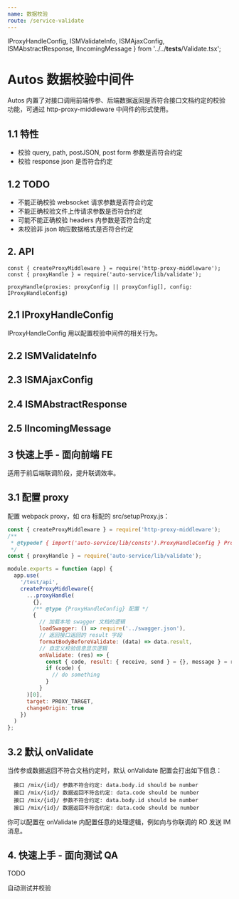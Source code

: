 ```yaml
---
name: 数据校验
route: /service-validate
---
```


  IProxyHandleConfig,
  ISMValidateInfo,
  ISMAjaxConfig,
  ISMAbstractResponse,
  IIncomingMessage
} from '../../__tests__/Validate.tsx';

# Autos 数据校验中间件

Autos 内置了对接口调用前端传参、后端数据返回是否符合接口文档约定的校验功能，可通过 http-proxy-middleware 中间件的形式使用。

## 1.1 特性

- 校验 query, path, postJSON, post form 参数是否符合约定
- 校验 response json 是否符合约定

## 1.2 TODO

- 不能正确校验 websocket 请求参数是否符合约定
- 不能正确校验文件上传请求参数是否符合约定
- 可能不能正确校验 headers 内参数是否符合约定
- 未校验非 json 响应数据格式是否符合约定

## 2. API

```tsx
const { createProxyMiddleware } = require('http-proxy-middleware');
const { proxyHandle } = require('auto-service/lib/validate');

proxyHandle(proxies: proxyConfig || proxyConfig[], config: IProxyHandleConfig)
```

## 2.1 IProxyHandleConfig

IProxyHandleConfig 用以配置校验中间件的相关行为。

<Props of={IProxyHandleConfig} />

## 2.2 ISMValidateInfo

<Props of={ISMValidateInfo} />

## 2.3 ISMAjaxConfig

<Props of={ISMAjaxConfig} />

## 2.4 ISMAbstractResponse

<Props of={ISMAbstractResponse} />

## 2.5 IIncomingMessage

<Props of={IIncomingMessage} />

## 3 快速上手 - 面向前端 FE

适用于前后端联调阶段，提升联调效率。

## 3.1 配置 proxy

配置 webpack proxy，如 cra 标配的 src/setupProxy.js：

```js
const { createProxyMiddleware } = require('http-proxy-middleware');
/**
 * @typedef { import('auto-service/lib/consts').ProxyHandleConfig } ProxyHandleConfig
 */
const { proxyHandle } = require('auto-service/lib/validate');

module.exports = function (app) {
  app.use(
    '/test/api',
    createProxyMiddleware({
      ...proxyHandle(
        {},
        /** @type {ProxyHandleConfig} 配置 */
        {
          // 加载本地 swagger 文档的逻辑
          loadSwagger: () => require('../swagger.json'),
          // 返回接口返回的 result 字段
          formatBodyBeforeValidate: (data) => data.result,
          // 自定义校验信息显示逻辑
          onValidate: (res) => {
            const { code, result: { receive, send } = {}, message } = res;
            if (code) {
              // do something
            }
          }
      )[0],
      target: PROXY_TARGET,
      changeOrigin: true
    })
  )
};
```

## 3.2 默认 onValidate

当传参或数据返回不符合文档约定时，默认 onValidate 配置会打出如下信息：

```shell
  接口 /mix/{id}/ 参数不符合约定: data.body.id should be number
  接口 /mix/{id}/ 数据返回不符合约定: data.code should be number
  接口 /mix/{id}/ 参数不符合约定: data.body.id should be number
  接口 /mix/{id}/ 数据返回不符合约定: data.code should be number
```

你可以配置在 onValidate 内配置任意的处理逻辑，例如向与你联调的 RD 发送 IM 消息。

## 4. 快速上手 - 面向测试 QA

TODO

自动测试并校验
